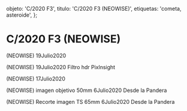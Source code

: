 
  objeto: 'C/2020 F3',
  titulo: 'C/2020 F3 (NEOWISE)',
  etiquetas: 'cometa, asteroide',
};

# C/2020 F3 (NEOWISE)

<Imagen
  src="objeto/c2020-f3_20200719_8_2020f3.jpg"
  fecha="20200719"
/>

 (NEOWISE) 19Julio2020

<Imagen
  src="objeto/c2020-f3_20200719_7_2020f3hdr.jpg"
  fecha="20200719"
/>

<Imagen
  src="objeto/c2020-f3_20200719_6_re3.jpg"
  fecha="20200719"
/>

 (NEOWISE) 19Julio2020 Filtro hdr Pixlnsight

<Imagen
  src="objeto/c2020-f3_20200717_5_2020f3_20200717_i88co.jpg"
  fecha="20200717"
/>

<Imagen
  src="objeto/c2020-f3_20200717_4_2020f3_20200717_i88pro.jpg"
  fecha="20200717"
/>

<Imagen
  src="objeto/c2020-f3_20200717_3_2020f3_20200717_i88.jpg"
  fecha="20200717"
/>

 (NEOWISE) 17Julio2020

<Imagen
  src="objeto/c2020-f3_20200706_2_2020f3_50mm.gif"
  fecha="20200706"
/>

 (NEOWISE) imagen objetivo 50mm 6Julio2020 Desde la Pandera

<Imagen
  src="objeto/c2020-f3_20200706_1_2020f3_20200706_i88.jpg"
  fecha="20200706"
/>

 (NEOWISE) Recorte imagen TS 65mm 6Julio2020 Desde la Pandera